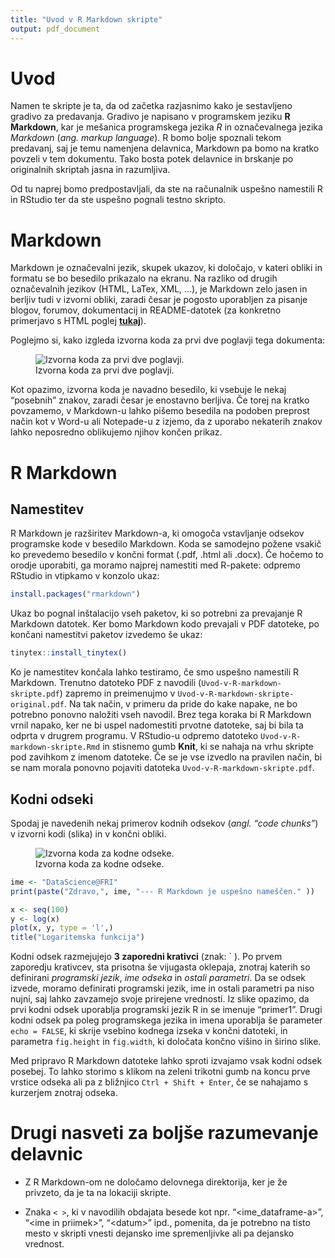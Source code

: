 ```yaml
---
title: "Uvod v R Markdown skripte"
output: pdf_document
---
```


# Uvod
Namen te skripte je ta, da od začetka razjasnimo kako je sestavljeno gradivo za predavanja. Gradivo je napisano v programskem jeziku **R Markdown**, kar je mešanica programskega jezika *R* in označevalnega jezika *Markdown* (*ang. markup language*). R bomo bolje spoznali tekom predavanj, saj je temu namenjena delavnica, Markdown pa bomo na kratko povzeli v tem dokumentu. Tako bosta potek delavnice in brskanje po originalnih skriptah jasna in razumljiva.

Od tu naprej bomo predpostavljali, da ste na računalnik uspešno namestili R in RStudio ter da ste uspešno pognali testno skripto.

# Markdown
Markdown je označevalni jezik, skupek ukazov, ki določajo, v kateri obliki in formatu se bo besedilo prikazalo na ekranu. Na razliko od drugih označevalnih jezikov (HTML, LaTex, XML, ...), je Markdown zelo jasen in berljiv tudi v izvorni obliki, zaradi česar je pogosto uporabljen za pisanje blogov, forumov, dokumentacij in README-datotek (za konkretno primerjavo s HTML poglej **[tukaj](https://en.wikipedia.org/wiki/Markdown)**).

Poglejmo si, kako izgleda izvorna koda za prvi dve poglavji tega dokumenta:

![Izvorna koda za prvi dve poglavji.](../img/primer_markdown.PNG)

Kot opazimo, izvorna koda je navadno besedilo, ki vsebuje le nekaj "posebnih" znakov, zaradi česar je enostavno berljiva. Če torej na kratko povzamemo, v Markdown-u lahko pišemo besedila na podoben preprost način kot v Word-u ali Notepade-u z izjemo, da z uporabo nekaterih znakov lahko neposredno oblikujemo njihov končen prikaz.

# R Markdown

## Namestitev
R Markdown je razširitev Markdown-a, ki omogoča vstavljanje odsekov programske kode v besedilo Markdown. Koda se samodejno požene vsakič ko prevedemo besedilo v končni format (.pdf, .html ali .docx). Če hočemo to orodje uporabiti, ga moramo najprej namestiti med R-pakete: odpremo RStudio in vtipkamo v konzolo ukaz:

```r
install.packages("rmarkdown")
```

Ukaz bo pognal inštalacijo vseh paketov, ki so potrebni za prevajanje R Markdown datotek. Ker bomo Markdown kodo prevajali v PDF datoteke, po končani namestitvi paketov izvedemo še ukaz:

```r
tinytex::install_tinytex()
```

Ko je namestitev končala lahko testiramo, če smo uspešno namestili R Markdown. Trenutno datoteko PDF z navodili (`Uvod-v-R-markdown-skripte.pdf`) zapremo in preimenujmo v `Uvod-v-R-markdown-skripte-` `original.pdf`. Na tak način, v primeru da pride do kake napake, ne bo potrebno ponovno naložiti vseh navodil. Brez tega koraka bi R Markdown vrnil napako, ker ne bi uspel nadomestiti prvotne datoteke, saj bi bila ta odprta v drugrem programu. V RStudio-u odpremo datoteko `Uvod-v-R-markdown-skripte.Rmd` in stisnemo gumb **Knit**, ki se nahaja na vrhu skripte pod zavihkom z imenom datoteke. Če se je vse izvedlo na pravilen način, bi se nam morala ponovno pojaviti datoteka `Uvod-v-R-markdown-skripte.pdf`.

## Kodni odseki
Spodaj je navedenih nekaj primerov kodnih odsekov (*angl. "code chunks"*) v izvorni kodi (slika) in v končni obliki.

![Izvorna koda za kodne odseke.](../img/kodni_odseki.PNG)

```r
ime <- "DataScience@FRI"
print(paste("Zdravo,", ime, "--- R Markdown je uspešno nameščen." ))
```

```r
x <- seq(100)
y <- log(x)
plot(x, y, type = 'l',)
title("Logaritemska funkcija")
```

Kodni odsek razmejujejo **3 zaporedni krativci** (znak: \` ). Po prvem zaporedju krativcev, sta prisotna še vijugasta oklepaja, znotraj katerih so definirani *programski jezik*, *ime odseka* in *ostali parametri*. Da se odsek izvede, moramo definirati programski jezik, ime in ostali parametri pa niso nujni, saj lahko zavzamejo svoje prirejene vrednosti. Iz slike opazimo, da prvi kodni odsek uporablja programski jezik R in se imenuje "primer1". Drugi kodni odsek pa poleg programskega jezika in imena uporablja še parameter `echo = FALSE`, ki skrije vsebino kodnega izseka v končni datoteki, in parametra `fig.height` in `fig.width`, ki določata končno višino in širino slike.

Med pripravo R Markdown datoteke lahko sproti izvajamo vsak kodni odsek posebej. To lahko storimo s klikom na zeleni trikotni gumb na koncu prve vrstice odseka ali pa z bližnjico `Ctrl + Shift + Enter`, če se nahajamo s kurzerjem znotraj odseka.

# Drugi nasveti za boljše razumevanje delavnic

- Z R Markdown-om ne določamo delovnega direktorija, ker je že privzeto, da je ta na lokaciji skripte.

-  Znaka `< >`, ki v navodilih obdajata besede kot npr. "\<ime_dataframe-a\>", "\<ime in priimek\>", "\<datum\>" ipd., pomenita, da je potrebno na tisto mesto v skripti vnesti dejansko ime spremenljivke ali pa dejansko vrednost.

